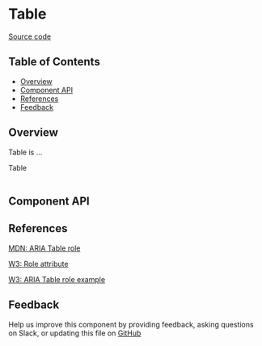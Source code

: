
# Table

[Source code](https://github.com/leemonade/bubbles/tree/main/packages/components/informative/Table)

## Table of Contents

<!-- START doctoc generated TOC please keep comment here to allow auto update -->
<!-- DON'T EDIT THIS SECTION, INSTEAD RE-RUN doctoc TO UPDATE -->

- [Overview](#overview)
- [Component API](#component-api)
- [References](#references)
- [Feedback](#feedback)

## Overview

Table is ...

<ThemeProvider>
  <Table>Table</Table>
</ThemeProvider>

## Component API

<Preview>
  <Story id="informative-table--playground" />
</Preview>

<Props of={Table} />

## References

[MDN: ARIA Table role](https://developer.mozilla.org/en-US/docs/Web/Accessibility/ARIA/Roles/table_role)

[W3: Role attribute](https://www.w3.org/WAI/PF/HTML/wiki/RoleAttribute)

[W3: ARIA Table role example](https://www.w3.org/TR/2016/WD-wai-aria-practices-1.1-20160317/examples/table/table.html)

## Feedback

Help us improve this component by providing feedback, asking questions on Slack, or updating this file on
[GitHub](https://github.com/leemonade/bubbles/edit/main/packages/components/informative/Table.mdx)
